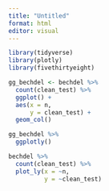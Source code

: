 ```yaml
---
title: "Untitled"
format: html
editor: visual
---
```


```r
library(tidyverse)
library(plotly)
library(fivethirtyeight)
```


```r
gg_bechdel <- bechdel %>% 
  count(clean_test) %>% 
  ggplot() +
  aes(x = n,
      y = clean_test) +
  geom_col()
```

```r
gg_bechdel %>% 
  ggplotly()
```



```r
bechdel %>% 
  count(clean_test) %>% 
  plot_ly(x = ~n,
          y = ~clean_test)
```


